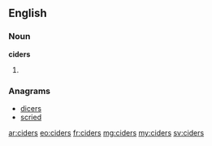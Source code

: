 ==English==

===Noun===
'''ciders'''
# {{plural of|cider}}

===Anagrams===
* [[dicers#English|dicers]]
* [[scried#English|scried]]

[[ar:ciders]]
[[eo:ciders]]
[[fr:ciders]]
[[mg:ciders]]
[[my:ciders]]
[[sv:ciders]]